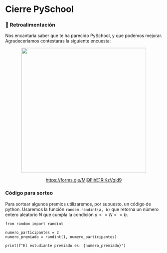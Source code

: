 # Cierre PySchool

### 🎯 **Retroalimentación**

Nos encantaría saber que te ha parecido PySchool, y que podemos mejorar.
Agradeceríamos contestaras la siguiente encuesta: 

<center>
<a href="https://forms.gle/MjQFihE1RiKzVgid9" target="_blank" rel="noopener noreferrer">
<img src="../../images/qr_retroalimentacion.png" width="400">
<p>https://forms.gle/MjQFihE1RiKzVgid9</p>
</a>
</center>

### Código para sorteo

Para sortear algunos premios utilizaremos, por supuesto, un código de python.
Usaremos la función `random.randint(a, b)` que retorna un número entero aleatorio $N$ que cumpla la condición $a <= N <= b$.

```pyodide-python
from random import randint

numero_participantes = 2
numero_premiado = randint(1, numero_participantes)

print(f"El estudiante premiado es: {numero_premiado}")
```



